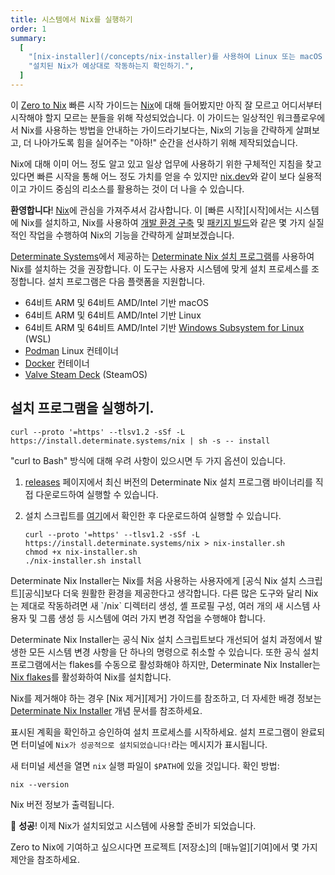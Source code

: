 ```yaml
---
title: 시스템에서 Nix를 실행하기
order: 1
summary:
  [
    "[nix-installer](/concepts/nix-installer)를 사용하여 Linux 또는 macOS 시스템에서 [Nix](/concepts/nix)를 실행하기.",
    "설치된 Nix가 예상대로 작동하는지 확인하기.",
  ]
---
```


<Admonition success open title="빠른 시작을 위한 타겟층" id="quick-start-audience">

이 [Zero to Nix][z2n] 빠른 시작 가이드는 [Nix]에 대해 들어봤지만 아직 잘 모르고 어디서부터 시작해야 할지 모르는 분들을 위해 작성되었습니다.
이 가이드는 일상적인 워크플로우에서 Nix를 사용하는 방법을 안내하는 가이드라기보다는, Nix의 기능을 간략하게 살펴보고, 더 나아가도록 힘을 실어주는 "아하!" 순간을 선사하기 위해 제작되었습니다.

Nix에 대해 이미 어느 정도 알고 있고 일상 업무에 사용하기 위한 구체적인 지침을 찾고 있다면 빠른 시작을 통해 어느 정도 가치를 얻을 수 있지만 [nix.dev]와 같이 보다 실용적이고 가이드 중심의 리소스를 활용하는 것이 더 나을 수 있습니다.

</Admonition>

**환영합니다**!
[Nix]에 관심을 가져주셔서 감사합니다.
이 [빠른 시작][시작]에서는 시스템에 Nix를 설치하고, Nix를 사용하여 [개발 환경 구축][dev] 및 [패키지 빌드][build]와 같은 몇 가지 실질적인 작업을 수행하여 Nix의 기능을 간략하게 살펴보겠습니다.

[Determinate Systems][detsys]에서 제공하는 [Determinate Nix 설치 프로그램][nix-installer]를 사용하여 Nix를 설치하는 것을 권장합니다. 이 도구는 사용자 시스템에 맞게 설치 프로세스를 조정합니다.
설치 프로그램은 다음 플랫폼을 지원합니다.

- 64비트 ARM 및 64비트 AMD/Intel 기반 macOS
- 64비트 ARM 및 64비트 AMD/Intel 기반 Linux
- 64비트 ARM 및 64비트 AMD/Intel 기반 [Windows Subsystem for Linux][wsl] (WSL)
- [Podman] Linux 컨테이너
- [Docker] 컨테이너
- [Valve Steam Deck][steamdeck] (SteamOS)

## 설치 프로그램을 실행하기.

```shell title="One command to install Nix"
curl --proto '=https' --tlsv1.2 -sSf -L https://install.determinate.systems/nix | sh -s -- install
```

"curl to Bash" 방식에 대해 우려 사항이 있으시면 두 가지 옵션이 있습니다.

1. [releases] 페이지에서 최신 버전의 Determinate Nix 설치 프로그램 바이너리를 직접 다운로드하여 실행할 수 있습니다.
1. 설치 스크립트를 [여기][script]에서 확인한 후 다운로드하여 실행할 수 있습니다.


   ```shell title="Inspect the script, then install"
   curl --proto '=https' --tlsv1.2 -sSf -L https://install.determinate.systems/nix > nix-installer.sh
   chmod +x nix-installer.sh
   ./nix-installer.sh install
   ```

<Admonition info title="여기서 공식 Nix 설치 스크립트를 사용하지 않는 이유?" id="why-nix-installer">
Determinate Nix Installer는 Nix를 처음 사용하는 사용자에게 [공식 Nix 설치 스크립트][공식]보다 더욱 원활한 환경을 제공한다고 생각합니다.
다른 많은 도구와 달리 Nix는 제대로 작동하려면 새 `/nix` 디렉터리 생성, 셸 프로필 구성, 여러 개의 새 시스템 사용자 및 그룹 생성 등 시스템에 여러 가지 변경 작업을 수행해야 합니다.

Determinate Nix Installer는 공식 Nix 설치 스크립트보다 개선되어 설치 과정에서 발생한 모든 시스템 변경 사항을 단 하나의 명령으로 취소할 수 있습니다.
또한 공식 설치 프로그램에서는 flakes를 수동으로 활성화해야 하지만, Determinate Nix Installer는 [Nix flakes][flakes]를 활성화하여 Nix를 설치합니다.

Nix를 제거해야 하는 경우 [Nix 제거][제거] 가이드를 참조하고, 더 자세한 배경 정보는 [Determinate Nix Installer][nix-installer] 개념 문서를 참조하세요.

</Admonition>

표시된 계획을 확인하고 승인하여 설치 프로세스를 시작하세요.
설치 프로그램이 완료되면 터미널에 `Nix가 성공적으로 설치되었습니다!`라는 메시지가 표시됩니다.

새 터미널 세션을 열면 `nix` 실행 파일이 `$PATH`에 있을 것입니다. 확인 방법:


```shell title="Display the Nix version"
nix --version
```

Nix 버전 정보가 출력됩니다.

:rocket: **성공**!
이제 Nix가 설치되었고 시스템에 사용할 준비가 되었습니다.

<Admonition info title="Zero to Nix에 기여하는 방법" id="contributing">
  Zero to Nix에 기여하고 싶으시다면 프로젝트 [저장소]의 [매뉴얼][기여]에서 몇 가지 제안을 참조하세요.
</Admonition>

[apfs]: https://es.wikipedia.org/wiki/Apple_File_System
[build]: /start/nix-build
[contributing]: https://github.com/DeterminateSystems/zero-to-nix/tree/main/CONTRIBUTING.md
[detsys]: https://determinate.systems
[dev]: /start/nix-develop
[docker]: https://docker.com
[flakes]: /concepts/flakes
[json]: https://json.org
[multi]: https://nixos.org/manual/nix/stable/installation/multi-user
[nix]: https://nixos.org
[nix-installer]: /concepts/nix-installer
[nix.dev]: https://nix.dev
[official]: https://nixos.org/download
[podman]: https://podman.io
[releases]: https://github.com/DeterminateSystems/nix-installer/releases
[repo]: https://github.com/DeterminateSystems/zero-to-nix
[script]: https://raw.githubusercontent.com/DeterminateSystems/nix-installer/main/nix-installer.sh
[start]: /start
[steamdeck]: https://steamdeck.com
[store]: /concepts/nix-store
[systemd]: https://systemd.io
[uninstall]: /start/uninstall
[wsl]: https://learn.microsoft.com/windows/wsl
[z2n]: /
